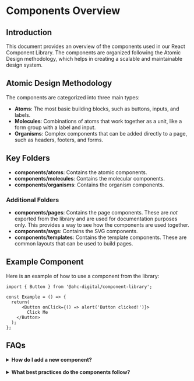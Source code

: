 
<Meta title='Foundation/Developers Guide/Atomic Design Module/Components' />

# Components Overview

## Introduction
This document provides an overview of the components used in our React Component Library.
The components are organized following the Atomic Design methodology, which helps in creating a scalable and
maintainable design system.

## Atomic Design Methodology
The components are categorized into three main types:

- **Atoms**: The most basic building blocks, such as buttons, inputs, and labels.
- **Molecules**: Combinations of atoms that work together as a unit, like a form group with a label and input.
- **Organisms**: Complex components that can be added directly to a page, such as headers, footers, and forms.

## Key Folders
- **components/atoms**: Contains the atomic components.
- **components/molecules**: Contains the molecular components.
- **components/organisms**: Contains the organism components.

### Additional Folders
- **components/pages**: Contains the page components. These are *not* exported from the library and
are used for documentation purposes only. This provides a way to see how the components are used together.
- **components/svgs**: Contains the SVG components.
- **components/templates**: Contains the template components. These are common layouts that can be used to build pages.

## Example Component
Here is an example of how to use a component from the library:

```tsx
import { Button } from '@ahc-digital/component-library';

const Example = () => {
  return(
      <Button onClick={() => alert('Button clicked!')}>
        Click Me
    </Button>
  );
};
```

## FAQs
<details>
    <summary><strong>How do I add a new component?</strong></summary>
    <p>Use the Plop templates to generate a new component. Run <code>npm run generate</code> and follow the prompts.</p>
</details>
<br />
<details>
    <summary><strong>What best practices do the components follow?</strong></summary>
    <ul>
        <li>Imports should be organized in the following order: React, third-party libraries, local imports. Each are separated by comments.</li>
        <li>Component props should not be destructured inline. Instead, destructure them in the function signature.</li>
        <li>Components should be exported as named exports. Avoid default exports for naming consistency.</li>
        <li>Prefer explicit return statements instead of implicit returns.</li>
    </ul>
</details>



